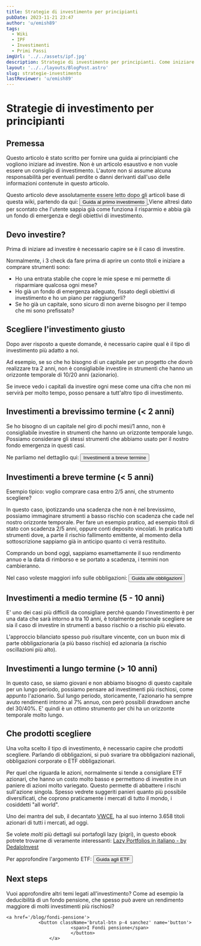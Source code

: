 ```yaml
---
title: Strategie di investimento per principianti
pubDate: 2023-11-21 23:47
author: 'u/emish89'
tags:
  - Wiki
  - IPF
  - Investimenti
  - Primi Passi
imgUrl: '../../assets/ipf.jpg'
description: Strategie di investimento per principianti. Come iniziare a investire partendo dagli obiettivi e dalla propensione al rischio.
layout: '../../layouts/BlogPost.astro'
slug: strategie-investimento
lastReviewer: 'u/emish89'
---
```


# Strategie di investimento per principianti

## Premessa

Questo articolo è stato scritto per fornire una guida ai principianti che vogliono iniziare ad investire. 
Non è un articolo esaustivo e non vuole essere un consiglio di investimento. 
L'autore non si assume alcuna responsabilità per eventuali perdite o danni derivanti dall'uso delle informazioni contenute in questo articolo.

Questo articolo deve assolutamente essere letto dopo gli articoli base di questa wiki, partendo da qui:
    <a href='/blog/guida-primo-investimento'>
                <button className='brutal-btn p-4 sanchez' name='button'>
                            <span>Guida al primo investimento</span>
                            </button>
                    </a>
Viene altresì dato per scontato che l'utente sappia già come funziona il risparmio e abbia già un fondo di emergenza e degli obiettivi di investimento.

## Devo investire?

Prima di iniziare ad investire è necessario capire se è il caso di investire. 

Normalmente, i 3 check da fare prima di aprire un conto titoli e iniziare a comprare strumenti sono:

- Ho una entrata stabile che copre le mie spese e mi permette di risparmiare qualcosa ogni mese?
- Ho già un fondo di emergenza adeguato, fissato degli obiettivi di investimento e ho un piano per raggiungerli?
- Se ho già un capitale, sono sicuro di non averne bisogno per il tempo che mi sono prefissato? 

## Scegliere l'investimento giusto

Dopo aver risposto a queste domande, è necessario capire qual è il tipo di investimento più adatto a noi.

Ad esempio, se so che ho bisogno di un capitale per un progetto che dovrò realizzare tra 2 anni, non è consigliabile investire in strumenti che hanno un orizzonte temporale di 10/20 anni (azionario).

Se invece vedo i capitali da investire ogni mese come una cifra che non mi servirà per molto tempo, posso pensare a tutt'altro tipo di investimento.

## Investimenti a brevissimo termine (< 2 anni)

Se ho bisogno di un capitale nel giro di pochi mesi/1 anno, non è consigliabile investire in strumenti che hanno un orizzonte temporale lungo.
Possiamo considerare gli stessi strumenti che abbiamo usato per il nostro fondo emergenza in questi casi.

Ne parliamo nel dettaglio qui:
    <a href='/blog/investimenti-liquidi'>
                <button className='brutal-btn p-4 sanchez' name='button'>
                            <span>Investimenti a breve termine</span>
                            </button>
                    </a>

## Investimenti a breve termine (< 5 anni)

Esempio tipico: voglio comprare casa entro 2/5 anni, che strumento scegliere?

In questo caso, ipotizzando una scadenza che non è nel brevissimo, possiamo immaginare strumenti a basso rischio con scadenza che cade nel nostro orizzonte temporale.
Per fare un esempio pratico, ad esempio titoli di stato con scadenza 2/5 anni, oppure conti deposito vincolati. 
In pratica tutti strumenti dove, a parte il rischio fallimento emittente, al momento della sottoscrizione sappiamo già in anticipo quanto ci verrà restituito.

Comprando un bond oggi, sappiamo esamettamente il suo rendimento annuo e la data di rimborso e se portato a scadenza, i termini non cambieranno.

Nel caso voleste maggiori info sulle obbligazioni:
 <a href='/blog/obbligazioni'>
             <button className='brutal-btn p-4 sanchez' name='button'>
                            <span>Guida alle obbligazioni</span>
                            </button>
                    </a>

## Investimenti a medio termine (5 - 10 anni)

E' uno dei casi più difficili da consigliare perchè quando l'investimento è per una data che sarà intorno a tra 10 anni, 
è totalmente personale scegliere se sia il caso di investire in strumenti a basso rischio o a rischio più elevato.

L'approccio bilanciato spesso può risultare vincente, con un buon mix di parte obbligazionaria (a più basso rischio) ed azionaria (a rischio oscillazioni più alto).

## Investimenti a lungo termine (> 10 anni)

In questo caso, se siamo giovani e non abbiamo bisogno di questo capitale per un lungo periodo, possiamo pensare ad investimenti più rischiosi, come appunto l'azionario.
Sul lungo periodo, storicamente, l'azionario ha sempre avuto rendimenti intorno al 7% annuo, con però possibili drawdown anche del 30/40%. 
E' quindi è un ottimo strumento per chi ha un orizzonte temporale molto lungo.

## Che prodotti scegliere

Una volta scelto il tipo di investimento, è necessario capire che prodotti scegliere. 
Parlando di obbligazioni, si può svariare tra obbligazioni nazionali, obbligazioni corporate o ETF obbligazionari.

Per quel che riguarda le azioni, normalmente si tende a consigliare ETF azionari, 
che hanno un costo molto basso e permettono di investire in un paniere di azioni molto variegato.
Questo permette di abbattere i rischi sull'azione singola.
Spesso vedrete suggeriti panieri quanto più possibile diversificati, che coprono praticamente i mercati di tutto il mondo, i cosiddetti "all world".

Uno dei mantra del sub, il decantato [VWCE](https://www.justetf.com/it/etf-profile.html?isin=IE00BK5BQT80), 
ha al suo interno 3.658 titoli azionari di tutti i mercati, ad oggi.

Se volete _molti_ più dettagli sui portafogli lazy (pigri), in questo ebook potrete trovarne di veramente interessanti: 
[Lazy Portfolios in italiano - by DedaloInvest](https://www.dedaloinvest.com/education/didattica-investimenti/lazy-portfolios)

Per approfondire l'argomento ETF:
    <a href='/blog/etf'>
                <button className='brutal-btn p-4 sanchez' name='button'>
                            <span>Guida agli ETF</span>
                            </button>
                    </a>


## Next steps

Vuoi approfondire altri temi legati all'investimento? Come ad esempio la deducibilità di un fondo pensione, 
che spesso può avere un rendimento maggiore di molti investimenti più rischiosi?

    <a href='/blog/fondi-pensione'>
                <button className='brutal-btn p-4 sanchez' name='button'>
                            <span>I Fondi pensione</span>
                            </button>
                    </a>
